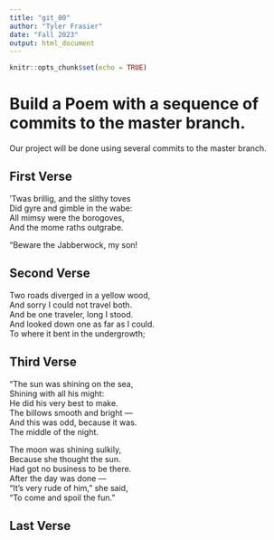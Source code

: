 ```yaml
---
title: "git_00"
author: "Tyler Frasier"
date: "Fall 2023"
output: html_document
---
```


```r
knitr::opts_chunk$set(echo = TRUE)
```
# Build a Poem with a sequence of commits to the master branch.
Our project will be done using several commits to the master branch.
<!-- Do not modify or change any text in "!--" bracketed areas such as this --- these are instructions to
you, if you change any of this the git program will notice it and compromise your git merging strategy !-->

## First Verse
’Twas brillig, and the slithy toves   
      Did gyre and gimble in the wabe:   
All mimsy were the borogoves,   
      And the mome raths outgrabe.   

“Beware the Jabberwock, my son!   





<!--Put the first five lines of a poem by Lewis Carrol in this section!-->

## Second Verse
<!--Put the first five lines of a poem by Robert Frost here!-->
Two roads diverged in a yellow wood,  
And sorry I could not travel both.   
And be one traveler, long I stood.   
And looked down one as far as I could.   
To where it bent in the undergrowth;    

## Third Verse
<!--Put the first two verses of The Walrus and the Carpenter here!-->
"The sun was shining on the sea,    
      Shining with all his might:    
He did his very best to make.   
      The billows smooth and bright —    
And this was odd, because it was.   
      The middle of the night.    

The moon was shining sulkily,    
      Because she thought the sun.   
Had got no business to be there.   
      After the day was done —    
"It's very rude of him," she said,    
      "To come and spoil the fun."    









## Last Verse
<!--Put a short poem of your choice 8-20 lines,here!-->
